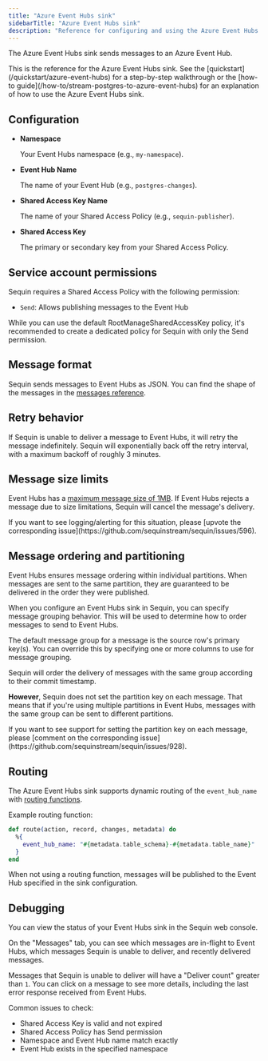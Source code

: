 ```yaml
---
title: "Azure Event Hubs sink"
sidebarTitle: "Azure Event Hubs sink"
description: "Reference for configuring and using the Azure Event Hubs sink with Sequin."
---
```


The Azure Event Hubs sink sends messages to an Azure Event Hub.

<Tip>
  This is the reference for the Azure Event Hubs sink. See the [quickstart](/quickstart/azure-event-hubs) for a step-by-step walkthrough or the [how-to guide](/how-to/stream-postgres-to-azure-event-hubs) for an explanation of how to use the Azure Event Hubs sink.
</Tip>

## Configuration

- **Namespace**

    Your Event Hubs namespace (e.g., `my-namespace`).

- **Event Hub Name**

    The name of your Event Hub (e.g., `postgres-changes`).

- **Shared Access Key Name**

    The name of your Shared Access Policy (e.g., `sequin-publisher`).

- **Shared Access Key**

    The primary or secondary key from your Shared Access Policy.

## Service account permissions

Sequin requires a Shared Access Policy with the following permission:

- `Send`: Allows publishing messages to the Event Hub

While you can use the default RootManageSharedAccessKey policy, it's recommended to create a dedicated policy for Sequin with only the Send permission.

## Message format

Sequin sends messages to Event Hubs as JSON. You can find the shape of the messages in the [messages reference](/reference/messages).

## Retry behavior

If Sequin is unable to deliver a message to Event Hubs, it will retry the message indefinitely. Sequin will exponentially back off the retry interval, with a maximum backoff of roughly 3 minutes.

## Message size limits

Event Hubs has a [maximum message size of 1MB](https://learn.microsoft.com/en-us/azure/event-hubs/event-hubs-quotas). If Event Hubs rejects a message due to size limitations, Sequin will cancel the message's delivery.

<Info>
  If you want to see logging/alerting for this situation, please [upvote the corresponding issue](https://github.com/sequinstream/sequin/issues/596).
</Info>

## Message ordering and partitioning

Event Hubs ensures message ordering within individual partitions. When messages are sent to the same partition, they are guaranteed to be delivered in the order they were published.

When you configure an Event Hubs sink in Sequin, you can specify message grouping behavior. This will be used to determine how to order messages to send to Event Hubs.

The default message group for a message is the source row's primary key(s). You can override this by specifying one or more columns to use for message grouping.

Sequin will order the delivery of messages with the same group according to their commit timestamp.

**However**, Sequin does not set the partition key on each message. That means that if you're using multiple partitions in Event Hubs, messages with the same group can be sent to different partitions.

<Info>
  If you want to see support for setting the partition key on each message, please [comment on the corresponding issue](https://github.com/sequinstream/sequin/issues/928).
</Info>

## Routing

The Azure Event Hubs sink supports dynamic routing of the `event_hub_name` with [routing functions](/reference/routing).

Example routing function:

```elixir
def route(action, record, changes, metadata) do
  %{
    event_hub_name: "#{metadata.table_schema}-#{metadata.table_name}"
  }
end
```

When not using a routing function, messages will be published to the Event Hub specified in the sink configuration.

## Debugging

You can view the status of your Event Hubs sink in the Sequin web console.

On the "Messages" tab, you can see which messages are in-flight to Event Hubs, which messages Sequin is unable to deliver, and recently delivered messages.

Messages that Sequin is unable to deliver will have a "Deliver count" greater than `1`. You can click on a message to see more details, including the last error response received from Event Hubs.

Common issues to check:
- Shared Access Key is valid and not expired
- Shared Access Policy has Send permission
- Namespace and Event Hub name match exactly
- Event Hub exists in the specified namespace